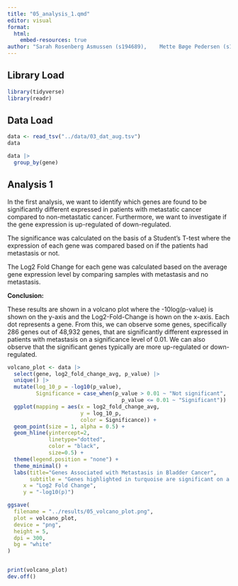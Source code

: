 ```yaml
---
title: "05_analysis_1.qmd"
editor: visual
format:
  html:
    embed-resources: true
author: "Sarah Rosenberg Asmussen (s194689),	Mette Bøge Pedersen (s194679),	Caroline Amalie Bastholm Jensen (s213427), Jaime Noguera Piera (s233773), Yassine Turki (s231735)"
---
```


## Library Load

```r
library(tidyverse)
library(readr)
```

## Data Load

```r
data <- read_tsv("../data/03_dat_aug.tsv")
data
```

```r
data |>
  group_by(gene) 
```

## Analysis 1

In the first analysis, we want to identify which genes are found to be significantly different expressed in patients with metastatic cancer compared to non-metastatic cancer. Furthermore, we want to investigate if the gene expression is up-regulated of down-regulated.

The significance was calculated on the basis of a Student's T-test where the expression of each gene was compared based on if the patients had metastasis or not.

The Log2 Fold Change for each gene was calculated based on the average gene expression level by comparing samples with metastasis and no metastasis.

**Conclusion:**

These results are shown in a volcano plot where the -10log(p-value) is shown on the y-axis and the Log2-Fold-Change is hown on the x-axis. Each dot represents a gene. From this, we can observe some genes, specifically 286 genes out of 48,932 genes, that are significantly different expressed in patients with metastasis on a significance level of 0.01. We can also observe that the significant genes typically are more up-regulated or down-regulated.

```r
volcano_plot <- data |> 
  select(gene, log2_fold_change_avg, p_value) |>
  unique() |>
  mutate(log_10_p = -log10(p_value),
         Significance = case_when(p_value > 0.01 ~ "Not significant",
                                    p_value <= 0.01 ~ "Significant")) |> 
  ggplot(mapping = aes(x = log2_fold_change_avg,
                       y = log_10_p,
                       color = Significance)) +
  geom_point(size = 1, alpha = 0.5) +
  geom_hline(yintercept=2,
             linetype="dotted", 
             color = "black", 
             size=0.5) +
  theme(legend.position = "none") + 
  theme_minimal() +
  labs(title="Genes Associated with Metastasis in Bladder Cancer", 
       subtitle = "Genes highlighted in turquoise are significant on a significance level of 0.01",
     x = "Log2 Fold Change",
     y = "-log10(p)") 

ggsave(
  filename = "../results/05_volcano_plot.png",
  plot = volcano_plot,
  device = "png",
  height = 5,
  dpi = 300,
  bg = "white"
)


print(volcano_plot)
dev.off()
```

